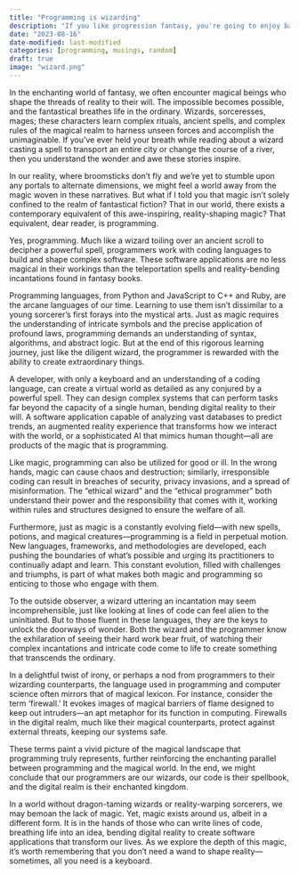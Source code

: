 ```yaml
---
title: "Programming is wizarding"
description: "If you like progression fantasy, you're going to enjoy bashing your head to the keyboard"
date: "2023-08-16"
date-modified: last-modified
categories: [programming, musings, random]
draft: true
image: "wizard.png"
---
```


In the enchanting world of fantasy, we often encounter magical beings who shape the threads of reality to their will. The impossible becomes possible, and the fantastical breathes life in the ordinary. Wizards, sorceresses, mages; these characters learn complex rituals, ancient spells, and complex rules of the magical realm to harness unseen forces and accomplish the unimaginable. If you've ever held your breath while reading about a wizard casting a spell to transport an entire city or change the course of a river, then you understand the wonder and awe these stories inspire.

In our reality, where broomsticks don't fly and we're yet to stumble upon any portals to alternate dimensions, we might feel a world away from the magic woven in these narratives. But what if I told you that magic isn't solely confined to the realm of fantastical fiction? That in our world, there exists a contemporary equivalent of this awe-inspiring, reality-shaping magic? That equivalent, dear reader, is programming.

Yes, programming. Much like a wizard toiling over an ancient scroll to decipher a powerful spell, programmers work with coding languages to build and shape complex software. These software applications are no less magical in their workings than the teleportation spells and reality-bending incantations found in fantasy books.

Programming languages, from Python and JavaScript to C++ and Ruby, are the arcane languages of our time. Learning to use them isn't dissimilar to a young sorcerer's first forays into the mystical arts. Just as magic requires the understanding of intricate symbols and the precise application of profound laws, programming demands an understanding of syntax, algorithms, and abstract logic. But at the end of this rigorous learning journey, just like the diligent wizard, the programmer is rewarded with the ability to create extraordinary things.

A developer, with only a keyboard and an understanding of a coding language, can create a virtual world as detailed as any conjured by a powerful spell. They can design complex systems that can perform tasks far beyond the capacity of a single human, bending digital reality to their will. A software application capable of analyzing vast databases to predict trends, an augmented reality experience that transforms how we interact with the world, or a sophisticated AI that mimics human thought—all are products of the magic that is programming.

Like magic, programming can also be utilized for good or ill. In the wrong hands, magic can cause chaos and destruction; similarly, irresponsible coding can result in breaches of security, privacy invasions, and a spread of misinformation. The "ethical wizard" and the "ethical programmer" both understand their power and the responsibility that comes with it, working within rules and structures designed to ensure the welfare of all.

Furthermore, just as magic is a constantly evolving field—with new spells, potions, and magical creatures—programming is a field in perpetual motion. New languages, frameworks, and methodologies are developed, each pushing the boundaries of what's possible and urging its practitioners to continually adapt and learn. This constant evolution, filled with challenges and triumphs, is part of what makes both magic and programming so enticing to those who engage with them.

To the outside observer, a wizard uttering an incantation may seem incomprehensible, just like looking at lines of code can feel alien to the uninitiated. But to those fluent in these languages, they are the keys to unlock the doorways of wonder. Both the wizard and the programmer know the exhilaration of seeing their hard work bear fruit, of watching their complex incantations and intricate code come to life to create something that transcends the ordinary.

In a delightful twist of irony, or perhaps a nod from programmers to their wizarding counterparts, the language used in programming and computer science often mirrors that of magical lexicon. For instance, consider the term 'firewall.' It evokes images of magical barriers of flame designed to keep out intruders—an apt metaphor for its function in computing. Firewalls in the digital realm, much like their magical counterparts, protect against external threats, keeping our systems safe.

These terms paint a vivid picture of the magical landscape that programming truly represents, further reinforcing the enchanting parallel between programming and the magical world. In the end, we might conclude that our programmers are our wizards, our code is their spellbook, and the digital realm is their enchanted kingdom.

In a world without dragon-taming wizards or reality-warping sorcerers, we may bemoan the lack of magic. Yet, magic exists around us, albeit in a different form. It is in the hands of those who can write lines of code, breathing life into an idea, bending digital reality to create software applications that transform our lives. As we explore the depth of this magic, it's worth remembering that you don't need a wand to shape reality—sometimes, all you need is a keyboard.